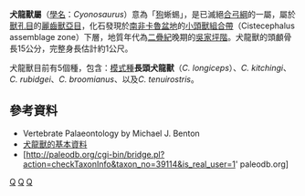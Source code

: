 {{Automatic Taxobox
| taxon = Cyonosaurus
| authority = Olson, 1937
| fossil_range = [[二疊紀|二疊紀]]晚期{{fossil_range|吳家坪階}}
| image = Cyonosaurus1DB.jpg
| image_caption = 長頭犬龍獸的想像圖
| type_species = '''長頭犬龍獸<br>''Cyonosaurus longiceps'''''
| type_species_authority = Olsen, 1937
| subdivision_ranks = [[種|種]]
| subdivision = 
*'''長頭犬龍獸 ''C. longiceps''''' <small>Olsen, 1937</small>
*'''''C. kitchingi''''' <small>(Broom, 1936)</small>
*'''''C. rubidgei''''' <small>(Broom, 1937)</small>
*'''''C. broomianus''''' <small>(von Huene, 1950)</small>
*'''''C. tenuirostris''''' <small>(Boonstra, 1953)</small>
| synonyms =
* ''Cyniscops'' <small>Broom, 1937</small>
* ''Cyniscopoides'' <small>Brink and Kitching, 1953</small>
* ''Tangagorgon'' <small>Boonstra, 1953</small>
}}

'''犬龍獸屬'''（[[學名|學名]]：''Cyonosaurus''）意為「[[狗|狗]]蜥蜴」，是已滅絕[[合弓綱|合弓綱]]的一屬，屬於[[獸孔目|獸孔目]]的[[麗齒獸亞目|麗齒獸亞目]]，化石發現於[[南非|南非]][[卡魯盆地|卡魯盆地]]的[[小頭獸組合帶|小頭獸組合帶]]（Cistecephalus assemblage zone）下層，地質年代為[[二疊紀|二疊紀]]晚期的[[吳家坪階|吳家坪階]]。犬龍獸的頭顱骨長15公分，完整身長估計約1公尺。

犬龍獸目前有5個種，包含：[[模式種|模式種]]'''長頭犬龍獸'''（''C. longiceps''）、''C. kitchingi''、''C. rubidgei''、''C. broomianus''、以及''C. tenuirostris''。

== 參考資料 ==
*  Vertebrate Palaeontology by Michael J. Benton
* [http://www.palaeocritti.com/by-group/gorgonopsia/cyonosaurus 犬龍獸的基本資料] {{Wayback|url=http://www.palaeocritti.com/by-group/gorgonopsia/cyonosaurus |date=20160314155824 }}
*  [http://paleodb.org/cgi-bin/bridge.pl?action=checkTaxonInfo&taxon_no=39114&is_real_user=1' paleodb.org]
{{麗齒獸亞目|N.}}
{{synapsida-stub}} 
{{Taxonbar}}
[[Category:麗齒獸亞目|Q]]
[[Category:二疊紀合弓類|Q]]
[[Category:_1937年描述的分类群|Q]]